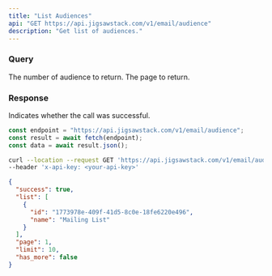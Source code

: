 ```yaml
---
title: "List Audiences"
api: "GET https://api.jigsawstack.com/v1/email/audience"
description: "Get list of audiences."
---
```


### Query

<ParamField query="limit" default="30" type="string">
  The number of audience to return.
</ParamField>

<ParamField query="page" default="1" type="string">
  The page to return.
</ParamField>

<Snippet file="header.mdx" />

### Response

<ResponseField name="success" type="boolean">
  Indicates whether the call was successful.
</ResponseField>

<RequestExample>

```javascript Node.js
const endpoint = "https://api.jigsawstack.com/v1/email/audience";
const result = await fetch(endpoint);
const data = await result.json();
```

```bash cURL
curl --location --request GET 'https://api.jigsawstack.com/v1/email/audience' \
--header 'x-api-key: <your-api-key>'
```

</RequestExample>

<ResponseExample>

```json Response
{
  "success": true,
  "list": [
    {
      "id": "1773978e-409f-41d5-8c0e-18fe6220e496",
      "name": "Mailing List"
    }
  ],
  "page": 1,
  "limit": 10,
  "has_more": false
}
```

</ResponseExample>
